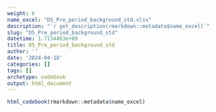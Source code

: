 ```yaml
---
weight: 6
name_excel: "D5_Pre_period_background_std.xlsx"
description: "`r get_description(rmarkdown::metadata$name_excel)`"
slug: "D5_Pre_period_background_std"
datetime: 1.7134463e+09
title: D5_Pre_period_background_std
author: ''
date: '2024-04-18'
categories: []
tags: []
archetype: codebook
output: html_document
---
```


```r
html_codebook(rmarkdown::metadata$name_excel)
```
